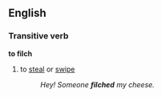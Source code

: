 ==English==
===Transitive verb===
'''to filch'''

#to [[steal]] or [[swipe]]
#:''Hey! Someone '''filched''' my cheese.''